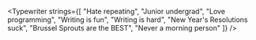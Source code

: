 
<Typewriter
  strings={[
    "Hate repeating",
    "Junior undergrad",
    "Love programming",
    "Writing is fun",
    "Writing is hard",
    "New Year's Resolutions suck",
    "Brussel Sprouts are the BEST",
    "Never a morning person"
  ]}
/>
